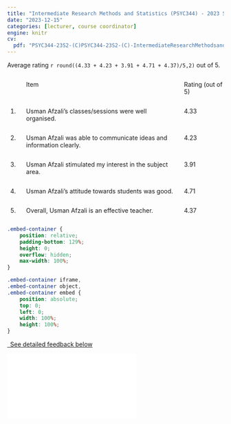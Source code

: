 ```yaml
---
title: "Intermediate Research Methods and Statistics (PSYC344) - 2023 Semester 2 (Campus Cohort) - Teaching Evaluation"
date: "2023-12-15"
categories: [lecturer, course coordinator]
engine: knitr
cv:
  pdf: "PSYC344-23S2-(C)PSYC344-23S2-(C)-IntermediateResearchMethodsandStatisticsUsmanAfzali_UsmanAfzali-2.pdf"
---
```


Average rating `r round((4.33 + 4.23 + 3.91 + 4.71 + 4.37)/5,2)` out of 5.

:::: {.columns}

::: {.column width="5%"}

:::

::: {.column width="75%"}
Item
:::

::: {.column width="20%"}
Rating (out of 5)
:::
::::


:::: {.columns}

::: {.column width="5%"}
1.
:::

::: {.column width="75%"}
Usman Afzali's classes/sessions were well organised.
:::

::: {.column width="20%"}
4.33
:::
::::



:::: {.columns}

::: {.column width="5%"}
2.
:::

::: {.column width="75%"}
Usman Afzali was able to communicate ideas and information clearly.
:::

::: {.column width="20%"}
4.23
:::
::::



:::: {.columns}

::: {.column width="5%"}
3.
:::

::: {.column width="75%"}
Usman Afzali stimulated my interest in the subject area.
:::

::: {.column width="20%"}
3.91
:::
::::



:::: {.columns}

::: {.column width="5%"}
4.
:::

::: {.column width="75%"}
Usman Afzali’s attitude towards students was good.
:::

::: {.column width="20%"}
4.71
:::
::::


:::: {.columns}

::: {.column width="5%"}
5.
:::

::: {.column width="75%"}
Overall, Usman Afzali is an effective teacher.
:::

::: {.column width="20%"}
4.37
:::
::::


```css
.embed-container {
    position: relative;
    padding-bottom: 129%;
    height: 0;
    overflow: hidden;
    max-width: 100%;
}

.embed-container iframe,
.embed-container object,
.embed-container embed {
    position: absolute;
    top: 0;
    left: 0;
    width: 100%;
    height: 100%;
}
```

```{=html}
<p class="text-center">
  <a class="btn btn-primary btn-lg cv-download" href="`r rmarkdown::metadata$cv$pdf`" target="_blank">
    <i class="fa-solid fa-file-arrow-down"></i>&ensp;See detailed feedback below
  </a>
</p>

<div class="embed-container">
  <iframe src="`r rmarkdown::metadata$cv$pdf`" style="border: 0.5px"></iframe>
</div>
```

